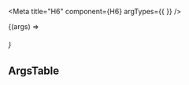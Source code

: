 


<Meta
  title="H6"
  component={H6}
  argTypes={{ }}
/>

<H6Description />

<Canvas>
  <Story name="H6" height="400px">
    {(args) => <H6 {...args} />}
  </Story>
</Canvas>

## ArgsTable

<ArgsTable of={H6} />

